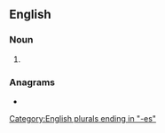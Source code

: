 ==English==

===Noun===
{{head|en|noun plural form}}

# {{plural of|larch|lang=en}}

===Anagrams===
* {{anagrams|en|a=acehlrs|Charles|Lachers|clasher|raschel}}

[[Category:English plurals ending in "-es"]]